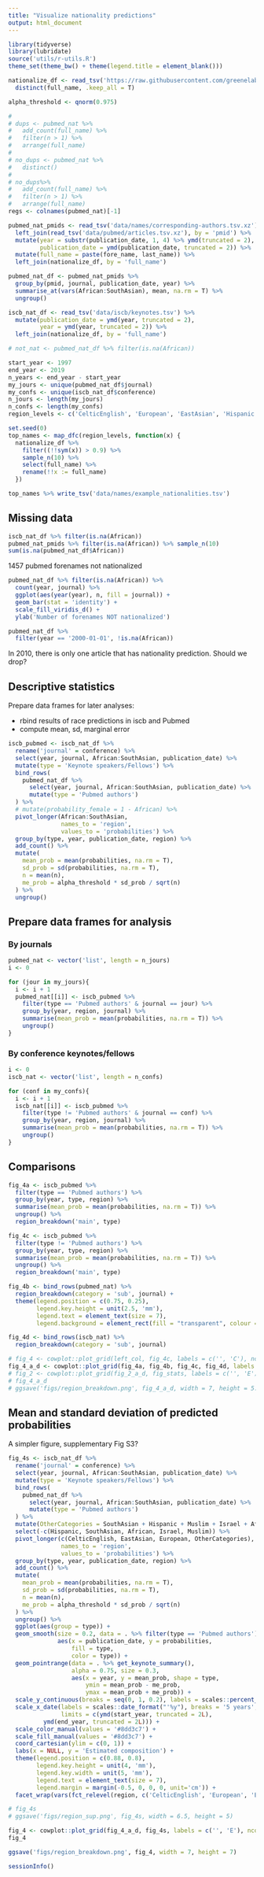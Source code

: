 ```yaml
---
title: "Visualize nationality predictions"
output: html_document
---
```


```r
library(tidyverse)
library(lubridate)
source('utils/r-utils.R')
theme_set(theme_bw() + theme(legend.title = element_blank()))

```

```r
nationalize_df <- read_tsv('https://raw.githubusercontent.com/greenelab/wiki-nationality-estimate/05d1c44b5cd5b145b19242c55665993085e08910/data/LSTM_results_authors.tsv') %>% 
  distinct(full_name, .keep_all = T)

alpha_threshold <- qnorm(0.975)

# 
# dups <- pubmed_nat %>% 
#   add_count(full_name) %>% 
#   filter(n > 1) %>% 
#   arrange(full_name)
# 
# no_dups <- pubmed_nat %>% 
#   distinct()
# 
# no_dups%>% 
#   add_count(full_name) %>% 
#   filter(n > 1) %>% 
#   arrange(full_name)
regs <- colnames(pubmed_nat)[-1]

pubmed_nat_pmids <- read_tsv('data/names/corresponding-authors.tsv.xz') %>%
  left_join(read_tsv('data/pubmed/articles.tsv.xz'), by = 'pmid') %>%
  mutate(year = substr(publication_date, 1, 4) %>% ymd(truncated = 2),
         publication_date = ymd(publication_date, truncated = 2)) %>%
  mutate(full_name = paste(fore_name, last_name)) %>% 
  left_join(nationalize_df, by = 'full_name')

pubmed_nat_df <- pubmed_nat_pmids %>% 
  group_by(pmid, journal, publication_date, year) %>% 
  summarise_at(vars(African:SouthAsian), mean, na.rm = T) %>% 
  ungroup()

iscb_nat_df <- read_tsv('data/iscb/keynotes.tsv') %>%
  mutate(publication_date = ymd(year, truncated = 2),
         year = ymd(year, truncated = 2)) %>% 
  left_join(nationalize_df, by = 'full_name') 

# not_nat <- pubmed_nat_df %>% filter(is.na(African))

start_year <- 1997
end_year <- 2019
n_years <- end_year - start_year
my_jours <- unique(pubmed_nat_df$journal)
my_confs <- unique(iscb_nat_df$conference)
n_jours <- length(my_jours)
n_confs <- length(my_confs)
region_levels <- c('CelticEnglish', 'European', 'EastAsian', 'Hispanic', 'SouthAsian', 'Muslim', 'Israel', 'African')
```

```r
set.seed(0)
top_names <- map_dfc(region_levels, function(x) {
  nationalize_df %>% 
    filter((!!sym(x)) > 0.9) %>% 
    sample_n(10) %>% 
    select(full_name) %>% 
    rename(!!x := full_name)
  }) 

top_names %>% write_tsv('data/names/example_nationalities.tsv')
```


## Missing data

```r
iscb_nat_df %>% filter(is.na(African))
pubmed_nat_pmids %>% filter(is.na(African)) %>% sample_n(10)
sum(is.na(pubmed_nat_df$African))
```

1457 pubmed forenames not nationalized
<!-- These mostly include initials only, hyphenated names and perhaps names with accent marks. -->

```r
pubmed_nat_df %>% filter(is.na(African)) %>% 
  count(year, journal) %>% 
  ggplot(aes(year(year), n, fill = journal)) +
  geom_bar(stat = 'identity') +
  scale_fill_viridis_d() +
  ylab('Number of forenames NOT nationalized')
```


```r
pubmed_nat_df %>% 
  filter(year == '2000-01-01', !is.na(African))
```

In 2010, there is only one article that has nationality prediction.
Should we drop?

## Descriptive statistics
Prepare data frames for later analyses:

- rbind results of race predictions in iscb and Pubmed
<!-- - pivot long -->
- compute mean, sd, marginal error


```r
iscb_pubmed <- iscb_nat_df %>%
  rename('journal' = conference) %>% 
  select(year, journal, African:SouthAsian, publication_date) %>%
  mutate(type = 'Keynote speakers/Fellows') %>%
  bind_rows(
    pubmed_nat_df %>%
      select(year, journal, African:SouthAsian, publication_date) %>%
      mutate(type = 'Pubmed authors')
  ) %>%
  # mutate(probability_female = 1 - African) %>% 
  pivot_longer(African:SouthAsian,
               names_to = 'region',
               values_to = 'probabilities') %>%
  group_by(type, year, publication_date, region) %>%
  add_count() %>%
  mutate(
    mean_prob = mean(probabilities, na.rm = T),
    sd_prob = sd(probabilities, na.rm = T),
    n = mean(n),
    me_prob = alpha_threshold * sd_prob / sqrt(n)
  ) %>%
  ungroup() 
```

## Prepare data frames for analysis
### By journals

```r
pubmed_nat <- vector('list', length = n_jours)
i <- 0

for (jour in my_jours){
  i <- i + 1
  pubmed_nat[[i]] <- iscb_pubmed %>%
    filter(type == 'Pubmed authors' & journal == jour) %>%
    group_by(year, region, journal) %>%
    summarise(mean_prob = mean(probabilities, na.rm = T)) %>%
    ungroup() 
}
```

### By conference keynotes/fellows
```r
i <- 0
iscb_nat <- vector('list', length = n_confs)

for (conf in my_confs){
  i <- i + 1
  iscb_nat[[i]] <- iscb_pubmed %>%
    filter(type != 'Pubmed authors' & journal == conf) %>%
    group_by(year, region, journal) %>%
    summarise(mean_prob = mean(probabilities, na.rm = T)) %>%
    ungroup()
}
```

## Comparisons

```r
fig_4a <- iscb_pubmed %>%
  filter(type == 'Pubmed authors') %>%
  group_by(year, type, region) %>%
  summarise(mean_prob = mean(probabilities, na.rm = T)) %>%
  ungroup() %>%
  region_breakdown('main', type)

fig_4c <- iscb_pubmed %>%
  filter(type != 'Pubmed authors') %>%
  group_by(year, type, region) %>%
  summarise(mean_prob = mean(probabilities, na.rm = T)) %>%
  ungroup() %>%
  region_breakdown('main', type)

fig_4b <- bind_rows(pubmed_nat) %>%
  region_breakdown(category = 'sub', journal) +
  theme(legend.position = c(0.75, 0.25),
        legend.key.height = unit(2.5, 'mm'),
        legend.text = element_text(size = 7),
        legend.background = element_rect(fill = "transparent", colour = "transparent"))

fig_4d <- bind_rows(iscb_nat) %>%
  region_breakdown(category = 'sub', journal)

# fig_4 <- cowplot::plot_grid(left_col, fig_4c, labels = c('', 'C'), ncol = 2)
fig_4_a_d <- cowplot::plot_grid(fig_4a, fig_4b, fig_4c, fig_4d, labels = 'AUTO')
# fig_2 <- cowplot::plot_grid(fig_2_a_d, fig_stats, labels = c('', 'E'), ncol = 1, rel_heights = c(2,1))
# fig_4_a_d
# ggsave('figs/region_breakdown.png', fig_4_a_d, width = 7, height = 5.5)


```

## Mean and standard deviation of predicted probabilities

A simpler figure, supplementary Fig S3?

```r
fig_4s <- iscb_nat_df %>%
  rename('journal' = conference) %>% 
  select(year, journal, African:SouthAsian, publication_date) %>%
  mutate(type = 'Keynote speakers/Fellows') %>%
  bind_rows(
    pubmed_nat_df %>%
      select(year, journal, African:SouthAsian, publication_date) %>%
      mutate(type = 'Pubmed authors')
  ) %>%
  mutate(OtherCategories = SouthAsian + Hispanic + Muslim + Israel + African) %>% 
  select(-c(Hispanic, SouthAsian, African, Israel, Muslim)) %>% 
  pivot_longer(c(CelticEnglish, EastAsian, European, OtherCategories),
               names_to = 'region',
               values_to = 'probabilities') %>%
  group_by(type, year, publication_date, region) %>%
  add_count() %>%
  mutate(
    mean_prob = mean(probabilities, na.rm = T),
    sd_prob = sd(probabilities, na.rm = T),
    n = mean(n),
    me_prob = alpha_threshold * sd_prob / sqrt(n)
  ) %>%
  ungroup() %>% 
  ggplot(aes(group = type)) +
  geom_smooth(size = 0.2, data = . %>% filter(type == 'Pubmed authors'),
              aes(x = publication_date, y = probabilities, 
                  fill = type, 
                  color = type)) +
  geom_pointrange(data = . %>% get_keynote_summary(),
                  alpha = 0.75, size = 0.3,
                  aes(x = year, y = mean_prob, shape = type,
                      ymin = mean_prob - me_prob,
                      ymax = mean_prob + me_prob)) +
  scale_y_continuous(breaks = seq(0, 1, 0.2), labels = scales::percent_format()) +
  scale_x_date(labels = scales::date_format("'%y"), breaks = '5 years',
               limits = c(ymd(start_year, truncated = 2L),
          ymd(end_year, truncated = 2L))) +
  scale_color_manual(values = '#8dd3c7') +
  scale_fill_manual(values = '#8dd3c7') +
  coord_cartesian(ylim = c(0, 1)) +
  labs(x = NULL, y = 'Estimated composition') +
  theme(legend.position = c(0.88, 0.8),
        legend.key.height = unit(4, 'mm'),
        legend.key.width = unit(5, 'mm'),
        legend.text = element_text(size = 7),
        legend.margin = margin(-0.5, 0, 0, 0, unit='cm')) +
  facet_wrap(vars(fct_relevel(region, c('CelticEnglish', 'European', 'EastAsian', 'OtherCategories'))), nrow = 1)

# fig_4s
# ggsave('figs/region_sup.png', fig_4s, width = 6.5, height = 5)

fig_4 <- cowplot::plot_grid(fig_4_a_d, fig_4s, labels = c('', 'E'), ncol = 1, rel_heights = c(2,1))
fig_4

ggsave('figs/region_breakdown.png', fig_4, width = 7, height = 7)

```

```r
sessionInfo()
```

